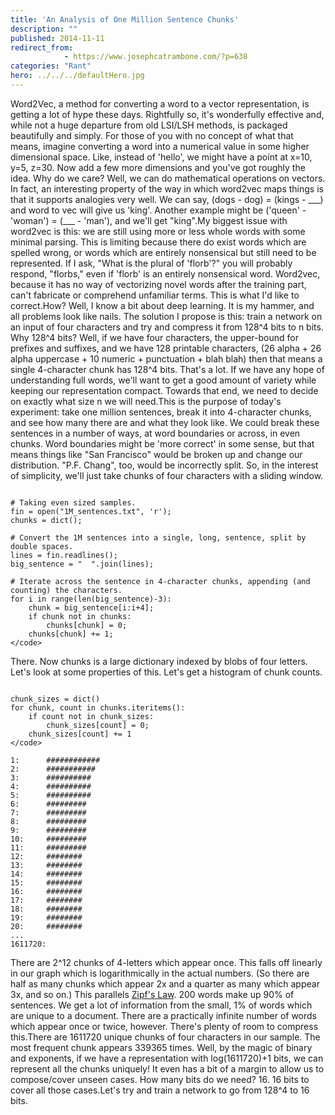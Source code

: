 ```yaml
---
title: 'An Analysis of One Million Sentence Chunks'
description: ""
published: 2014-11-11
redirect_from: 
            - https://www.josephcatrambone.com/?p=638
categories: "Rant"
hero: ../../../defaultHero.jpg
---
```

Word2Vec, a method for converting a word to a vector representation, is getting a lot of hype these days. Rightfully so, it's wonderfully effective and, while not a huge departure from old LSI/LSH methods, is packaged beautifully and simply. For those of you with no concept of what that means, imagine converting a word into a numerical value in some higher dimensional space. Like, instead of 'hello', we might have a point at x=10, y=5, z=30. Now add a few more dimensions and you've got roughly the idea. Why do we care? Well, we can do mathematical operations on vectors. In fact, an interesting property of the way in which word2vec maps things is that it supports analogies very well. We can say, (dogs - dog) = (kings - \_\_\_) and word to vec will give us 'king'. Another example might be ('queen' - 'woman') = (\_\_\_ - 'man'), and we'll get "king".My biggest issue with word2vec is this: we are still using more or less whole words with some minimal parsing. This is limiting because there do exist words which are spelled wrong, or words which are entirely nonsensical but still need to be represented. If I ask, "What is the plural of 'florb'?" you will probably respond, "florbs," even if 'florb' is an entirely nonsensical word. Word2vec, because it has no way of vectorizing novel words after the training part, can't fabricate or comprehend unfamiliar terms. This is what I'd like to correct.How? Well, I know a bit about deep learning. It is my hammer, and all problems look like nails. The solution I propose is this: train a network on an input of four characters and try and compress it from 128^4 bits to n bits. Why 128^4 bits? Well, if we have four characters, the upper-bound for prefixes and suffixes, and we have 128 printable characters, (26 alpha + 26 alpha uppercase + 10 numeric + punctuation + blah blah) then that means a single 4-character chunk has 128^4 bits. That's a lot. If we have any hope of understanding full words, we'll want to get a good amount of variety while keeping our representation compact. Towards that end, we need to decide on exactly what size n we will need.This is the purpose of today's experiment: take one million sentences, break it into 4-character chunks, and see how many there are and what they look like. We could break these sentences in a number of ways, at word boundaries or across, in even chunks. Word boundaries might be 'more correct' in some sense, but that means things like "San Francisco" would be broken up and change our distribution. "P.F. Chang", too, would be incorrectly split. So, in the interest of simplicity, we'll just take chunks of four characters with a sliding window.

```

# Taking even sized samples.
fin = open("1M_sentences.txt", 'r');
chunks = dict();

# Convert the 1M sentences into a single, long, sentence, split by double spaces.
lines = fin.readlines();
big_sentence = "  ".join(lines);

# Iterate across the sentence in 4-character chunks, appending (and counting) the characters.
for i in range(len(big_sentence)-3):
    chunk = big_sentence[i:i+4];
    if chunk not in chunks:
        chunks[chunk] = 0;
    chunks[chunk] += 1;
</code>
```

There. Now chunks is a large dictionary indexed by blobs of four letters. Let's look at some properties of this. Let's get a histogram of chunk counts.

```

chunk_sizes = dict()
for chunk, count in chunks.iteritems():
    if count not in chunk_sizes:
        chunk_sizes[count] = 0;
    chunk_sizes[count] += 1
</code>
```

```
1:		############
2:		###########
3:		##########
4:		##########
5:		##########
6:		#########
7:		#########
8:		#########
9:		#########
10:		#########
11:		#########
12:		########
13:		########
14:		########
15:		########
16:		########
17:		########
18:		########
19:		########
20:		########
...
1611720:
```

There are 2^12 chunks of 4-letters which appear once. This falls off linearly in our graph which is logarithmically in the actual numbers. (So there are half as many chunks which appear 2x and a quarter as many which appear 3x, and so on.) This parallels [Zipf's Law](https://en.wikipedia.org/wiki/Zipf%27s_law). 200 words make up 90% of sentences. We get a lot of information from the small, 1% of words which are unique to a document. There are a practically infinite number of words which appear once or twice, however. There's plenty of room to compress this.There are 1611720 unique chunks of four characters in our sample. The most frequent chunk appears 339365 times. Well, by the magic of binary and exponents, if we have a representation with log(1611720)+1 bits, we can represent all the chunks uniquely! It even has a bit of a margin to allow us to compose/cover unseen cases. How many bits do we need? 16. 16 bits to cover all those cases.Let's try and train a network to go from 128^4 to 16 bits.
